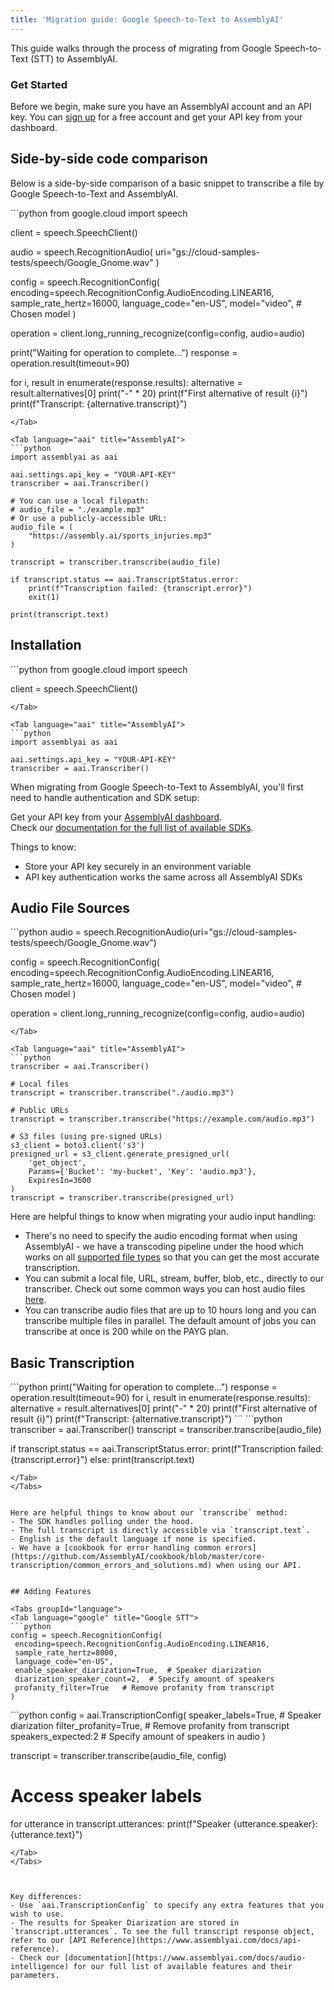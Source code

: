 ```yaml
---
title: 'Migration guide: Google Speech-to-Text to AssemblyAI'
---
```






This guide walks through the process of migrating from Google Speech-to-Text (STT) to AssemblyAI.

### Get Started

Before we begin, make sure you have an AssemblyAI account and an API key. You can [sign up](https://assemblyai.com/dashboard/signup) for a free account and get your API key from your dashboard.


## Side-by-side code comparison

Below is a side-by-side comparison of a basic snippet to transcribe a file by Google Speech-to-Text and AssemblyAI.

<Tabs groupId="language">
<Tab language="google" title="Google STT">
```python
from google.cloud import speech

client = speech.SpeechClient()

audio = speech.RecognitionAudio(
    uri="gs://cloud-samples-tests/speech/Google_Gnome.wav"
)

config = speech.RecognitionConfig(
    encoding=speech.RecognitionConfig.AudioEncoding.LINEAR16,
    sample_rate_hertz=16000,
    language_code="en-US",
    model="video",  # Chosen model
)

operation = client.long_running_recognize(config=config, audio=audio)

print("Waiting for operation to complete...")
response = operation.result(timeout=90)

for i, result in enumerate(response.results):
    alternative = result.alternatives[0]
    print("-" * 20)
    print(f"First alternative of result {i}")
    print(f"Transcript: {alternative.transcript}")
```
</Tab>

<Tab language="aai" title="AssemblyAI">
```python
import assemblyai as aai

aai.settings.api_key = "YOUR-API-KEY"
transcriber = aai.Transcriber()

# You can use a local filepath:
# audio_file = "./example.mp3"
# Or use a publicly-accessible URL:
audio_file = (
    "https://assembly.ai/sports_injuries.mp3"
)

transcript = transcriber.transcribe(audio_file)

if transcript.status == aai.TranscriptStatus.error:
    print(f"Transcription failed: {transcript.error}")
    exit(1)

print(transcript.text)
```
</Tab>
</Tabs>


## Installation

<Tabs groupId="language">
<Tab language="google" title="Google STT">
```python
from google.cloud import speech

client = speech.SpeechClient()
```
</Tab>

<Tab language="aai" title="AssemblyAI">
```python
import assemblyai as aai

aai.settings.api_key = "YOUR-API-KEY"
transcriber = aai.Transcriber()
```
</Tab>
</Tabs>

When migrating from Google Speech-to-Text to AssemblyAI, you'll first need to handle authentication and SDK setup:

Get your API key from your [AssemblyAI dashboard](https://www.assemblyai.com/app/api-keys). \
Check our [documentation for the full list of available SDKs](https://www.assemblyai.com/docs/#quickstart).

Things to know:
- Store your API key securely in an environment variable
- API key authentication works the same across all AssemblyAI SDKs


## Audio File Sources

<Tabs groupId="language">
<Tab language="google" title="Google STT">
```python
audio = speech.RecognitionAudio(uri="gs://cloud-samples-tests/speech/Google_Gnome.wav")

config = speech.RecognitionConfig(
 encoding=speech.RecognitionConfig.AudioEncoding.LINEAR16,
 sample_rate_hertz=16000,
 language_code="en-US",
 model="video",  # Chosen model
)

operation = client.long_running_recognize(config=config, audio=audio)
```
</Tab>

<Tab language="aai" title="AssemblyAI">
```python
transcriber = aai.Transcriber()

# Local files
transcript = transcriber.transcribe("./audio.mp3")

# Public URLs
transcript = transcriber.transcribe("https://example.com/audio.mp3")

# S3 files (using pre-signed URLs)
s3_client = boto3.client('s3')
presigned_url = s3_client.generate_presigned_url(
    'get_object',
    Params={'Bucket': 'my-bucket', 'Key': 'audio.mp3'},
    ExpiresIn=3600
)
transcript = transcriber.transcribe(presigned_url)
```
</Tab>
</Tabs>

Here are helpful things to know when migrating your audio input handling:
- There's no need to specify the audio encoding format when using AssemblyAI - we have a transcoding pipeline under the hood which works on all [supported file types](https://support.assemblyai.com/articles/2616970375-what-audio-and-video-file-types-are-supported-by-your-api) so that you can get the most accurate transcription.
- You can submit a local file, URL, stream, buffer, blob, etc., directly to our transcriber. Check out some common ways you can host audio files [here](https://github.com/AssemblyAI/cookbook/blob/master/core-transcription/README.md#hosting-audio-files).
- You can transcribe audio files that are up to 10 hours long and you can transcribe multiple files in parallel. The default amount of jobs you can transcribe at once is 200 while on the PAYG plan.


## Basic Transcription

<Tabs groupId="language">
<Tab language="google" title="Google STT">
```python
print("Waiting for operation to complete...")
response = operation.result(timeout=90)
for i, result in enumerate(response.results):
 alternative = result.alternatives[0]
 print("-" * 20)
 print(f"First alternative of result {i}")
 print(f"Transcript: {alternative.transcript}")
```
</Tab>

<Tab language="aai" title="AssemblyAI">
```python
transcriber = aai.Transcriber()
transcript = transcriber.transcribe(audio_file)

if transcript.status == aai.TranscriptStatus.error:
    print(f"Transcription failed: {transcript.error}")
else:
    print(transcript.text)
```
</Tab>
</Tabs>


Here are helpful things to know about our `transcribe` method:
- The SDK handles polling under the hood.
- The full transcript is directly accessible via `transcript.text`.
- English is the default language if none is specified.
- We have a [cookbook for error handling common errors](https://github.com/AssemblyAI/cookbook/blob/master/core-transcription/common_errors_and_solutions.md) when using our API.


## Adding Features

<Tabs groupId="language">
<Tab language="google" title="Google STT">
```python
config = speech.RecognitionConfig(
 encoding=speech.RecognitionConfig.AudioEncoding.LINEAR16,
 sample_rate_hertz=8000,
 language_code="en-US", 
 enable_speaker_diarization=True,  # Speaker diarization
 diarization_speaker_count=2,  # Specify amount of speakers
 profanity_filter=True   # Remove profanity from transcript
)
```
</Tab>

<Tab language="aai" title="AssemblyAI">
```python
config = aai.TranscriptionConfig(
    speaker_labels=True,  # Speaker diarization
    filter_profanity=True,  # Remove profanity from transcript
    speakers_expected:2  # Specify amount of speakers in audio
)

transcript = transcriber.transcribe(audio_file, config)

# Access speaker labels
for utterance in transcript.utterances:
    print(f"Speaker {utterance.speaker}: {utterance.text}")
```
</Tab>
</Tabs>



Key differences:
- Use `aai.TranscriptionConfig` to specify any extra features that you wish to use.
- The results for Speaker Diarization are stored in `transcript.utterances`. To see the full transcript response object, refer to our [API Reference](https://www.assemblyai.com/docs/api-reference).
- Check our [documentation](https://www.assemblyai.com/docs/audio-intelligence) for our full list of available features and their parameters.

